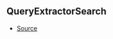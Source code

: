 ## QueryExtractorSearch



- [Source](https://github.com/Androz2091/discord-player/blob/4177c53/packages/discord-player/src/types/types.ts#L202)